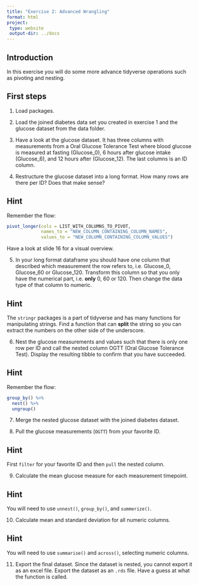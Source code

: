 ```yaml
---
title: "Exercise 2: Advanced Wrangling"
format: html
project:
 type: website
 output-dir: ../docs
---
```


## Introduction

In this exercise you will do some more advance tidyverse operations such as pivoting and nesting.

## First steps

1.  Load packages.

2.  Load the joined diabetes data set you created in exercise 1 and the glucose dataset from the data folder.

3.  Have a look at the glucose dataset. It has three columns with measurements from a Oral Glucose Tolerance Test where blood glucose is measured at fasting (Glucose_0), 6 hours after glucose intake (Glucose_6), and 12 hours after (Glucose_12). The last columns is an ID column.

4.  Restructure the glucose dataset into a long format. How many rows are there per ID? Does that make sense?

::: {.callout-tip collapse="true"}
## Hint

Remember the flow:

```r
pivot_longer(cols = LIST_WITH_COLUMNS_TO_PIVOT,
             names_to = "NEW_COLUMN_CONTAINING_COLUMN_NAMES",
             values_to = "NEW_COLUMN_CONTAINING_COLUMN_VALUES")
```

Have a look at slide 16 for a visual overview.

:::

5. In your long format dataframe you should have one column that described which measurement the row refers to, i.e. Glucose_0, Glucose_60 or Glucose_120. Transform this column so that you only have the numerical part, i.e. **only** 0, 60 or 120. Then change the data type of that column to numeric.

::: {.callout-tip collapse="true"}
## Hint
The `stringr` packages is a part of tidyverse and has many functions for manipulating strings. Find a function that can **split** the string so you can extract the numbers on the other side of the underscore. 
:::

6. Nest the glucose measurements and values such that there is only one row per ID and call the nested column OGTT (Oral Glucose Tolerance Test). Display the resulting tibble to confirm that you have succeeded.

::: {.callout-tip collapse="true"}
## Hint

Remember the flow:

```r
group_by() %>% 
  nest() %>% 
  ungroup()
```

:::

7.  Merge the nested glucose dataset with the joined diabetes dataset.

8.  Pull the glucose measurements (`OGTT`) from your favorite ID.

::: {.callout-tip collapse="true"}
## Hint
First `filter` for your favorite ID and then `pull` the nested column. 
:::

9. Calculate the mean glucose measure for each measurement timepoint.

::: {.callout-tip collapse="true"}
## Hint
You will need to use `unnest()`, `group_by()`, and `summerize()`.
:::

10. Calculate mean and standard deviation for all numeric columns.

::: {.callout-tip collapse="true"}
## Hint
You will need to use `summarise()` and `across()`, selecting numeric columns.
:::

11. Export the final dataset. Since the dataset is nested, you cannot export it as an excel file. Export the dataset as an `.rds` file. Have a guess at what the function is called.

